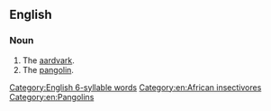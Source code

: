 ==English==

===Noun===
{{en-noun}}

# The [[aardvark]].
# The [[pangolin]].

[[Category:English 6-syllable words]]
[[Category:en:African insectivores]]
[[Category:en:Pangolins]]